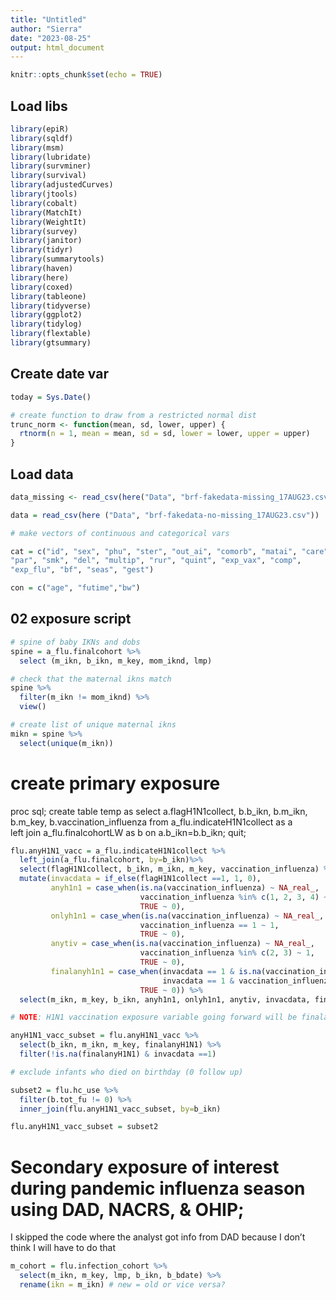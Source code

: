 ```yaml
---
title: "Untitled"
author: "Sierra"
date: "2023-08-25"
output: html_document
---
```


```r
knitr::opts_chunk$set(echo = TRUE)
```

## Load libs
```r
library(epiR)
library(sqldf)
library(msm)
library(lubridate)
library(survminer)
library(survival)
library(adjustedCurves)
library(jtools)
library(cobalt)
library(MatchIt)
library(WeightIt)
library(survey)
library(janitor)
library(tidyr)
library(summarytools)
library(haven)
library(here)
library(coxed)
library(tableone)
library(tidyverse)
library(ggplot2)
library(tidylog)
library(flextable)
library(gtsummary)
```
## Create date var
```r
today = Sys.Date()

# create function to draw from a restricted normal dist
trunc_norm <- function(mean, sd, lower, upper) {
  rtnorm(n = 1, mean = mean, sd = sd, lower = lower, upper = upper)
}

```


## Load data
```r
data_missing <- read_csv(here("Data", "brf-fakedata-missing_17AUG23.csv")) 

data = read_csv(here ("Data", "brf-fakedata-no-missing_17AUG23.csv")) 

# make vectors of continuous and categorical vars

cat = c("id", "sex", "phu", "ster", "out_ai", "comorb", "matai", "care", 
"par", "smk", "del", "multip", "rur", "quint", "exp_vax", "comp", 
"exp_flu", "bf", "seas", "gest")

con = c("age", "futime","bw")

```

## 02 exposure script
```r
# spine of baby IKNs and dobs
spine = a_flu.finalcohort %>%
  select (m_ikn, b_ikn, m_key, mom_iknd, lmp)

# check that the maternal ikns match
spine %>%
  filter(m_ikn != mom_iknd) %>%
  view()

# create list of unique maternal ikns
mikn = spine %>%
  select(unique(m_ikn))
```

# create primary exposure

proc sql; 
	create table temp as 
	select a.flagH1N1collect, b.b_ikn, b.m_ikn, b.m_key, b.vaccination_influenza 
	from a_flu.indicateH1N1collect as a  
		left join a_flu.finalcohortLW as b 
	on a.b_ikn=b.b_ikn; 
quit; 
```r
flu.anyH1N1_vacc = a_flu.indicateH1N1collect %>%
  left_join(a_flu.finalcohort, by=b_ikn)%>%
  select(flagH1N1collect, b_ikn, m_ikn, m_key, vaccination_influenza) %>%
  mutate(invacdata = if_else(flagH1N1collect ==1, 1, 0),
         anyh1n1 = case_when(is.na(vaccination_influenza) ~ NA_real_,
                             vaccination_influenza %in% c(1, 2, 3, 4) ~ 1,
                             TRUE ~ 0),
         onlyh1n1 = case_when(is.na(vaccination_influenza) ~ NA_real_,
                             vaccination_influenza == 1 ~ 1,
                             TRUE ~ 0),
         anytiv = case_when(is.na(vaccination_influenza) ~ NA_real_,
                             vaccination_influenza %in% c(2, 3) ~ 1,
                             TRUE ~ 0),
         finalanyh1n1 = case_when(invacdata == 1 & is.na(vaccination_influenza) ~ NA_real_,
                                  invacdata == 1 & vaccination_influenza %in% c(1, 3, 4) ~ 1, #may be wrong
                             TRUE ~ 0)) %>%
  select(m_ikn, m_key, b_ikn, anyh1n1, onlyh1n1, anytiv, invacdata, finalanyh1n1)

# NOTE: H1N1 vaccination exposure variable going forward will be finalanyH1N1 (must exclude all women with birth outside of exposure collection period and with missing primary exposure information -- invac=0 and finalanyH1N1=.)

anyH1N1_vacc_subset = flu.anyH1N1_vacc %>%
  select(b_ikn, m_ikn, m_key, finalanyH1N1) %>%
  filter(!is.na(finalanyH1N1) & invacdata ==1)

# exclude infants who died on birthday (0 follow up)

subset2 = flu.hc_use %>%
  filter(b.tot_fu != 0) %>%
  inner_join(flu.anyH1N1_vacc_subset, by=b_ikn)

flu.anyH1N1_vacc_subset = subset2

```
# Secondary exposure of interest during pandemic influenza season using DAD, NACRS, & OHIP;

I skipped the code where the analyst got info from DAD because I don't think I will have to do that

```r
m_cohort = flu.infection_cohort %>%
  select(m_ikn, m_key, lmp, b_ikn, b_bdate) %>%
  rename(ikn = m_ikn) # new = old or vice versa?
```



